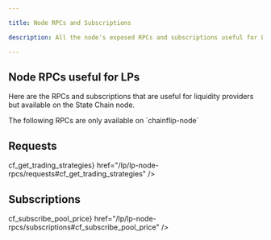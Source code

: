 ```yaml
---

title: Node RPCs and Subscriptions

description: All the node's exposed RPCs and subscriptions useful for LPs

---
```




## Node RPCs useful for LPs

Here are the RPCs and subscriptions that are useful for liquidity providers but available on the State Chain node.

<Callout type="info">
    The following RPCs are only available on `chainflip-node`
</Callout>


## Requests

<Cards num={2}>
    <Cards.Card title="cf_required_asset_ratio_for_range_order" href="/lp/lp-node-rpcs/requests#cf_required_asset_ratio_for_range_order" />
    <Cards.Card title="cf_pool_info" href="/lp/lp-node-rpcs/requests#cf_pool_info" />
    <Cards.Card title="cf_pool_depth" href="/lp/lp-node-rpcs/requests#cf_pool_depth" />
    <Cards.Card title="cf_pool_liquidity" href="/lp/lp-node-rpcs/requests#cf_pool_liquidity" />
    <Cards.Card title="cf_pool_orders" href="/lp/lp-node-rpcs/requests#cf_pool_orders" />
    <Cards.Card title="cf_pool_orderbook" href="/lp/lp-node-rpcs/requests#cf_pool_orderbook" />
    <Cards.Card title="cf_pool_range_order_liquidity_value" href="/lp/lp-node-rpcs/requests#cf_pool_range_order_liquidity_value" />
    <Cards.Card title="cf_free_balances" href="/lp/lp-node-rpcs/requests#cf_free_balances" />
    <Cards.Card title="cf_scheduled_swaps" href="/lp/lp-node-rpcs/requests#cf_scheduled_swaps" />
    <Cards.Card title={<span className="badge-success after:content-['New']">cf_get_trading_strategies</span>} href="/lp/lp-node-rpcs/requests#cf_get_trading_strategies" />

</Cards>


## Subscriptions

<Cards num={2}>
    <Cards.Card title="cf_subscribe_scheduled_swaps" href="/lp/lp-node-rpcs/subscriptions#cf_subscribe_scheduled_swaps" />
    <Cards.Card title={<span className="badge-danger after:content-['Deprecated']">cf_subscribe_pool_price</span>} href="/lp/lp-node-rpcs/subscriptions#cf_subscribe_pool_price" />
    <Cards.Card title="cf_subscribe_pool_price_v2" href="/lp/lp-node-rpcs/subscriptions#cf_subscribe_pool_price_v2" />
</Cards>